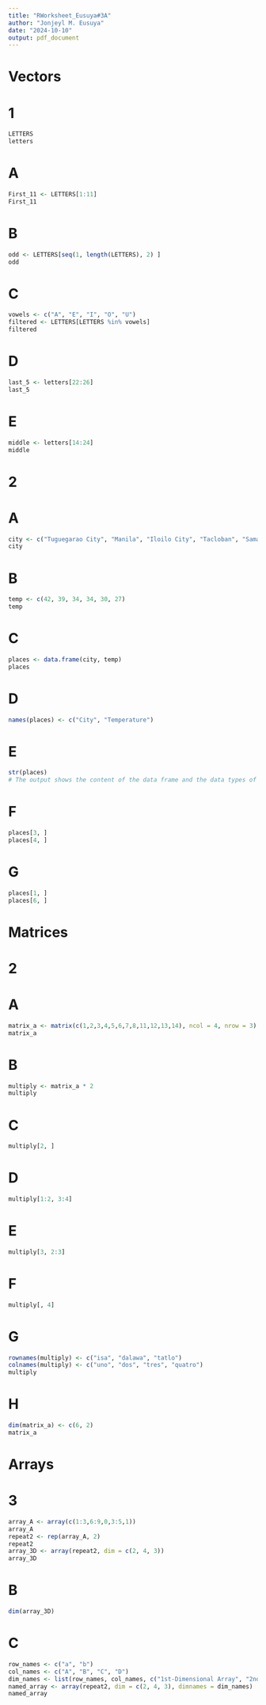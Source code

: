 ```yaml
---
title: "RWorksheet_Eusuya#3A"
author: "Jonjeyl M. Eusuya"
date: "2024-10-10"
output: pdf_document
---
```


# Vectors
# 1 
```r
LETTERS
letters
```
# A
```r
First_11 <- LETTERS[1:11]
First_11
```
# B
```r
odd <- LETTERS[seq(1, length(LETTERS), 2) ]
odd
```
# C
```r
vowels <- c("A", "E", "I", "O", "U")
filtered <- LETTERS[LETTERS %in% vowels]
filtered
```
# D
```r
last_5 <- letters[22:26]
last_5
```
# E
```r
middle <- letters[14:24]
middle
```
# 2
# A
```r
city <- c("Tuguegarao City", "Manila", "Iloilo City", "Tacloban", "Samal Island", "Davao City")
city
```
# B
```r
temp <- c(42, 39, 34, 34, 30, 27)
temp
```
# C
```r
places <- data.frame(city, temp)
places
```
# D
```r
names(places) <- c("City", "Temperature")
```
# E
```r
str(places)
# The output shows the content of the data frame and the data types of each vector
```
# F
```r
places[3, ]
places[4, ]
```
# G
```r
places[1, ]
places[6, ]
```
# Matrices
# 2
# A
```r
matrix_a <- matrix(c(1,2,3,4,5,6,7,8,11,12,13,14), ncol = 4, nrow = 3)
matrix_a
```
# B
```r
multiply <- matrix_a * 2
multiply
```
# C
```r
multiply[2, ]
```
# D
```r
multiply[1:2, 3:4]
```
# E
```r
multiply[3, 2:3]
```
# F
```r
multiply[, 4]
```
# G
```r
rownames(multiply) <- c("isa", "dalawa", "tatlo")
colnames(multiply) <- c("uno", "dos", "tres", "quatro")
multiply
```
# H
```r
dim(matrix_a) <- c(6, 2)
matrix_a
```
# Arrays
# 3
```r
array_A <- array(c(1:3,6:9,0,3:5,1))
array_A
repeat2 <- rep(array_A, 2)
repeat2
array_3D <- array(repeat2, dim = c(2, 4, 3))
array_3D
```
# B
```r
dim(array_3D)
```
# C
```r
row_names <- c("a", "b")
col_names <- c("A", "B", "C", "D")
dim_names <- list(row_names, col_names, c("1st-Dimensional Array", "2nd-Dimensional Array", "3rd-Dimensional Array"))
named_array <- array(repeat2, dim = c(2, 4, 3), dimnames = dim_names)
named_array
```



